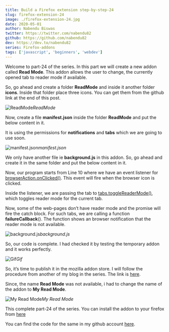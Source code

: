 ```yaml
---
title: Build a Firefox extension step-by-step-24
slug: firefox-extension-24
image: ./firefox-extension-24.jpg
date: 2020-05-01
author: Nabendu Biswas
twitter: https://twitter.com/nabendu82
github: https://github.com/nabendu82
dev: https://dev.to/nabendu82
series: Firefox-addons
tags: ['javascript', 'beginners', 'webdev']
---
```


Welcome to part-24 of the series. In this part we will create a new addon called **Read Mode**. This addon allows the user to change, the currently opened tab to reader mode if available.

So, go ahead and create a folder **ReadMode** and inside it another folder **icons**. Inside that folder place three icons. You can get them from the github link at the end of this post.

![ReadMode](https://ik.imagekit.io/thewebdev/FirefoxAddons/24/1_KJbyOkuLHG.png)*ReadMode*

Now, create a file **manifest.json** inside the folder **ReadMode** and put the below content in it.

It is using the permissions for **notifications** and **tabs** which we are going to use soon.

![manifest.json](https://ik.imagekit.io/thewebdev/FirefoxAddons/24/2_GcE9267HB.png)*manifest.json*

We only have another file ie **background.js** in this addon. So, go ahead and create it in the same folder and put the below content in it.

Now, our program starts from Line 10 where we have an event listener for [browserAction.onClicked()](https://developer.mozilla.org/en-US/docs/Mozilla/Add-ons/WebExtensions/API/browserAction/onClicked). This event will fire when the browser icon is clicked.

Inside the listener, we are passing the tab to [tabs.toggleReaderMode()](https://developer.mozilla.org/en-US/docs/Mozilla/Add-ons/WebExtensions/API/tabs/toggleReaderMode), which toggles reader mode for the current tab.

Now, some of the web-pages don’t have reader mode and the promise will fire the catch block. For such tabs, we are calling a function **failureCallback**(). The function shows an browser notification that the reader mode is not available.

![background.js](https://ik.imagekit.io/thewebdev/FirefoxAddons/24/3_KphD_OweT.png)*background.js*

So, our code is complete. I had checked it by testing the temporary addon and it works perfectly.

![Gif](https://ik.imagekit.io/thewebdev/FirefoxAddons/24/4_orYK8yQud.gif)*Gif*

So, it’s time to publish it in the mozilla addon store. I will follow the procedure from another of my blog in the series. The link is [here](https://thewebdev.tech/firefox-extension-2).

Since, the name **Read Mode** was not available, i had to change the name of the addon to **My Read Mode**.

![My Read Mode](https://ik.imagekit.io/thewebdev/FirefoxAddons/24/5_U3C09MMcK4.png)*My Read Mode*

This complete part-24 of the series. You can install the addon to your firefox from [here](https://addons.mozilla.org/en-US/firefox/addon/my-read-mode/)

You can find the code for the same in my github account [here](https://github.com/nabendu82/Addons).
